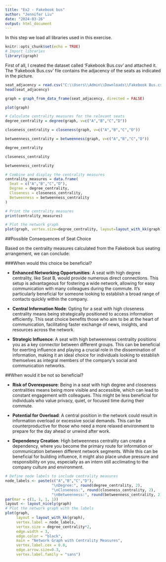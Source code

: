 ```yaml
---
title: "Ex2 - Fakebook bus"
author: "Jennifer Liu"
date: "2024-03-26"
output: html_document
---
```

In this step we load all libraries used in this exercise.
```r
knitr::opts_chunk$set(echo = TRUE)
# Import libraries
library(igraph)
```
First of all, I created the dataset called 'Fakebook Bus.csv' and attached it. The 'Fakebook Bus.csv' file contains the adjacency of the seats as indicated in the picture.


```r
seat_adjacency = read.csv("C:\\Users\\Admin\\Downloads\\Fakebook Bus.csv")
head(seat_adjacency)
```


```r
graph = graph_from_data_frame(seat_adjacency, directed = FALSE)

plot(graph)
```


```r
# Calculate centrality measures for the relevant seats
degree_centrality = degree(graph, v=c("A","B","C","D"))

closeness_centrality = closeness(graph, v=c("A","B","C","D"))

betweenness_centrality = betweenness(graph, v=c("A","B","C","D"))
```

```r
degree_centrality
```
```r
closeness_centrality
```
```r
betweenness_centrality
```
```r
# Combine and display the centrality measures
centrality_measures = data.frame(
  Seat = c("A","B","C","D"),
  Degree = degree_centrality,
  Closeness = closeness_centrality,
  Betweenness = betweenness_centrality
)

# Print the centrality measures
print(centrality_measures)
```
```r
# Plot the network graph
plot(graph, vertex.size=degree_centrality, layout=layout_with_kk(graph))
```
##Possible Consequences of Seat Choice


Based on the centrality measures calculated from the Fakebook bus seating arrangement, we can conclude:


###When would this choice be beneficial?

- **Enhanced Networking Opportunities**: A seat with high degree centrality, like Seat B, would provide numerous direct connections. This setup is advantageous for fostering a wide network, allowing for easy communication with many colleagues during the commute. It’s particularly beneficial for someone looking to establish a broad range of contacts quickly within the company.

- **Central Information Node**: Opting for a seat with high closeness centrality means being strategically positioned to access information efficiently. This seat choice benefits those who aim to be at the heart of communication, facilitating faster exchange of news, insights, and resources across the network.

- **Strategic Influence**: A seat with high betweenness centrality positions you as a key connector between different groups. This can be beneficial for exerting influence and playing a crucial role in the dissemination of information, making it an ideal choice for individuals looking to establish themselves as integral members of the company’s social and communication networks.

##When would it be not so beneficial?

- **Risk of Overexposure**: Being in a seat with high degree and closeness centralities means being more visible and accessible, which can lead to constant engagement with colleagues. This might be less beneficial for individuals who value privacy, quiet, or focused time during their commute.

- **Potential for Overload**: A central position in the network could result in information overload or excessive social demands. This can be counterproductive for those who need a more relaxed environment to prepare for the day ahead or unwind after work.

- **Dependency Creation**: High betweenness centrality can create a dependency, where you become the primary route for information or communication between different network segments. While this can be beneficial for building influence, it might also place undue pressure and responsibility on you, especially as an intern still acclimating to the company culture and environment.
```r
# Define node labels to include centrality measures
node_labels <- paste(c("A","B","C","D"), 
                     "\nDegree:", round(degree_centrality, 2), 
                     "\nCloseness:", round(closeness_centrality, 2), 
                     "\nBetweenness:", round(betweenness_centrality, 2))
par(mar = c(1, 1, 1, 1))
layout <- layout_nicely(graph)
# Plot the network graph with the labels
plot(graph, 
     layout = layout_with_kk(graph),
     vertex.label = node_labels, 
     vertex.size = degree_centrality*2, 
     edge.width = 3,
     edge.color = "black", 
     main = "Network Graph with Centrality Measures",
     vertex.label.cex = 0.8,
     edge.arrow.size=0.3,
     vertex.label.family = "sans")

```

